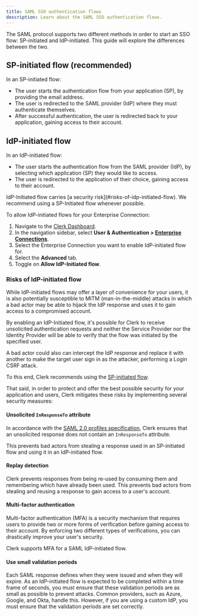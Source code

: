 ```yaml
---
title: SAML SSO authentication flows
description: Learn about the SAML SSO authentication flows.
---
```


The SAML protocol supports two different methods in order to start an SSO flow: SP-initiated and IdP-initiated. This guide will explore the differences between the two.

## SP-initiated flow (recommended)

In an SP-initiated flow:
- The user starts the authentication flow from your application (SP), by providing the email address.
- The user is redirected to the SAML provider (IdP) where they must authenticate themselves.
- After successful authentication, the user is redirected back to your application, gaining access to their account.

## IdP-initiated flow

In an IdP-initiated flow:
- The user starts the authentication flow from the SAML provider (IdP), by selecting which application (SP) they would like to access.
- The user is redirected to the application of their choice, gaining access to their account.

<Callout type="info">
  IdP-Initiated flow carries [a security risk](#risks-of-idp-initiated-flow). We recommend using a SP-Initiated flow whenever possible.
</Callout>

To allow IdP-initiated flows for your Enterprise Connection:

1. Navigate to the [Clerk Dashboard](https://dashboard.clerk.com).
2. In the navigation sidebar, select **User & Authentication > [Enterprise Connections](https://dashboard.clerk.com/last-active?path=user-authentication/enterprise-connections)**.
3. Select the Enterprise Connection you want to enable IdP-initiated flow for.
4. Select the **Advanced** tab.
5. Toggle on **Allow IdP-Initiated flow**.

### Risks of IdP-initiated flow

While IdP-initiated flows may offer a layer of convenience for your users, it is also potentially susceptible to MITM (man-in-the-middle) attacks in which a bad actor may be able to hijack the IdP response and uses it to gain access to a compromised account.

By enabling an IdP-Initiated flow, it's possible for Clerk to receive unsolicited authentication requests and neither the Service Provider nor the Identity Provider will be able to verify that the flow was initiated by the specified user.

A bad actor could also can intercept the IdP response and replace it with another to make the target user sign in as the attacker, performing a Login CSRF attack.

To this end, Clerk recommends using the [SP-initiated flow](#sp-initiated-flow-recommended).

That said, in order to protect and offer the best possible security for your application and users, Clerk mitigates these risks by implementing several security measures:

#### Unsolicited `InResponseTo` attribute

In accordance with the [SAML 2.0 profiles specification](https://docs.oasis-open.org/security/saml/v2.0/saml-profiles-2.0-os.pdf), Clerk ensures that an unsolicited response does not contain an `InResponseTo` attribute.

This prevents bad actors from stealing a response used in an SP-initiated flow and using it in an IdP-initiated flow.

#### Replay detection

Clerk prevents responses from being re-used by consuming them and remembering which have already been used.
This prevents bad actors from stealing and reusing a response to gain access to a user's account.

#### Multi-factor authentication

Multi-factor authentication (MFA) is a security mechanism that requires users to provide two or more forms of verification before gaining access to their account. By enforcing two different types of verifications, you can drastically improve your user's security.

Clerk supports MFA for a SAML IdP-initiated flow.

#### Use small validation periods

Each SAML response defines when they were issued and when they will expire. As an IdP-initiated flow is expected to be completed within a time frame of seconds, you must ensure that these validation periods are as small as possible to prevent attacks. Common providers, such as Azure, Google, and Okta, handle this. However, if you are using a custom IdP, you must ensure that the validation periods are set correctly.
